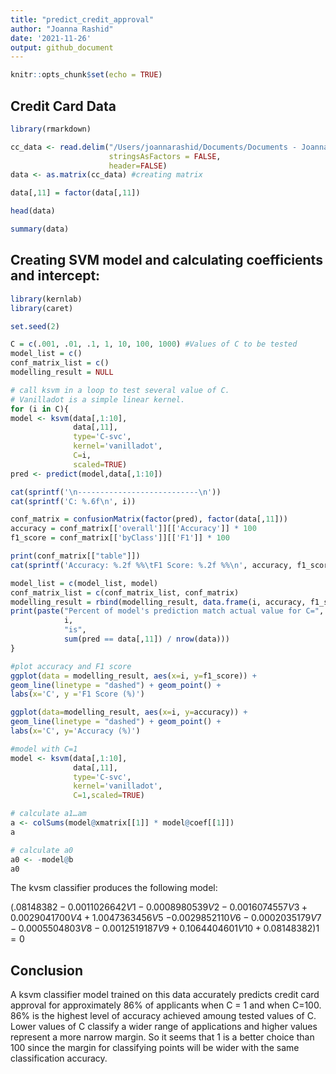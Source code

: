 ```yaml
---
title: "predict_credit_approval"
author: "Joanna Rashid"
date: '2021-11-26'
output: github_document
---
```


```r
knitr::opts_chunk$set(echo = TRUE)
```


## Credit Card Data
```r
library(rmarkdown)

cc_data <- read.delim("/Users/joannarashid/Documents/Documents - Joanna’s MacBook Pro/School/ISYE6501/credit_card_data.txt", #creating df
                      stringsAsFactors = FALSE, 
                      header=FALSE) 
data <- as.matrix(cc_data) #creating matrix

data[,11] = factor(data[,11])

head(data)

summary(data)
```

## Creating SVM model and calculating coefficients and intercept:
```r
library(kernlab)
library(caret)
```

```r
set.seed(2) 

C = c(.001, .01, .1, 1, 10, 100, 1000) #Values of C to be tested
model_list = c()
conf_matrix_list = c()
modelling_result = NULL

# call ksvm in a loop to test several value of C.  
# Vanilladot is a simple linear kernel.  
for (i in C){
model <- ksvm(data[,1:10],
              data[,11],
              type='C-svc',
              kernel='vanilladot',
              C=i,
              scaled=TRUE)
pred <- predict(model,data[,1:10])

cat(sprintf('\n---------------------------\n'))
cat(sprintf('C: %.6f\n', i))

conf_matrix = confusionMatrix(factor(pred), factor(data[,11]))
accuracy = conf_matrix[['overall']][['Accuracy']] * 100
f1_score = conf_matrix[['byClass']][['F1']] * 100

print(conf_matrix[["table"]])
cat(sprintf('Accuracy: %.2f %%\tF1 Score: %.2f %%\n', accuracy, f1_score))

model_list = c(model_list, model)
conf_matrix_list = c(conf_matrix_list, conf_matrix)
modelling_result = rbind(modelling_result, data.frame(i, accuracy, f1_score))
print(paste("Percent of model's prediction match actual value for C=", 
            i,
            "is", 
            sum(pred == data[,11]) / nrow(data)))
}
```

```r
#plot accuracy and F1 score
ggplot(data = modelling_result, aes(x=i, y=f1_score)) +
geom_line(linetype = "dashed") + geom_point() +
labs(x='C', y ='F1 Score (%)')
```

```r
ggplot(data=modelling_result, aes(x=i, y=accuracy)) +
geom_line(linetype = "dashed") + geom_point() +
labs(x='C', y='Accuracy (%)')
```


```r
#model with C=1
model <- ksvm(data[,1:10],
              data[,11],
              type='C-svc',
              kernel='vanilladot',
              C=1,scaled=TRUE)

# calculate a1…am
a <- colSums(model@xmatrix[[1]] * model@coef[[1]])
a

# calculate a0
a0 <- -model@b
a0
```
The kvsm classifier produces the following model:

$(.08148382 -0.0011026642 V1 - 0.0008980539 V2 - 0.0016074557 V3 + 0.0029041700 V4 + 1.0047363456 V5$ 
$- 0.0029852110 V6 - 0.0002035179 V7 - 0.0005504803 V8 - 0.0012519187 V9 + 0.1064404601 V10 + 0.08148382)1 = 0$

## Conclusion 

A ksvm classifier model trained on this data accurately predicts credit card approval for approximately 86% of applicants when C = 1 and when C=100. 86% is the highest level of accuracy achieved amoung tested values of C. Lower values of C classify a wider range of applications and higher values represent a more narrow margin. So it seems that 1 is a better choice than 100 since the margin for classifying points will be wider with the same classification accuracy.